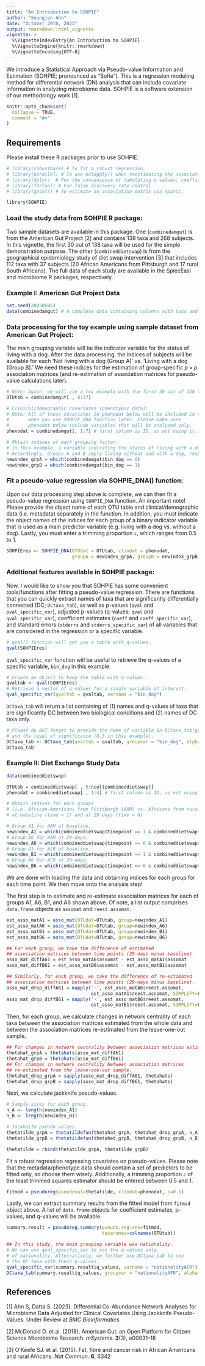 ```yaml
---
title: "An Introduction to SOHPIE"
author: "Seungjun Ahn"
date: "October 20th, 2023"
output: rmarkdown::html_vignette
vignette: >
  %\VignetteIndexEntry{An Introduction to SOHPIE}
  %\VignetteEngine{knitr::rmarkdown}
  %\VignetteEncoding{UTF-8}
---
```


We introduce a Statistical Approach via Pseudo-value Information and Estimation (SOHPIE; pronounced as "Sofie"). This is a regression modeling method for differential network (DN) analysis that can include covariate information in analyzing microbiome data. SOHPIE is a software extension of our methodology work [1].

```r
knitr::opts_chunk$set(
  collapse = TRUE,
  comment = "#>"
)
```


## Requirements
Please install these R packages prior to use SOHPIE.
```r
# library(robustbase) # To fit a robust regression.
# library(parallel) # To use mclapply() when reestimating the association matrix.
# library(dplyr)  # For the convenience of tabulating p-values, coefficients, and q-values.
# library(fdrtool) # For false discovery rate control.
# library(gtools) # To estimate an association matrix via SparCC.
```


```r
library(SOHPIE)
```

### Load the study data from SOHPIE R package:
Two sample datasets are available in this package. One (`combinedamgut`) is from the American Gut Project [2] and contains 138 taxa and 268 subjects. In this vignette, the first 30 out of 138 taxa will be used for the simple demonstration purpose. The other (`combineddietswap`) is from the geographical epidemiology study of diet swap intervention [3] that includes 112 taxa with 37 subjects (20 African Americans from Pittsburgh and 17 rural South Africans). The full data of each study are available in the SpiecEasi and microbiome R packages, respectively.

### Example I: American Gut Project Data
```r
set.seed(20050505)
data(combinedamgut) # A complete data containing columns with taxa and clinical covariates.
```


### Data processing for the toy example using sample dataset from American Gut Project:
The main grouping variable will be the indicator variable for the status of living with a dog. After the data processing, the indices of subjects will be available for each 'Not living with a dog (Group A)' vs. 'Living with a dog (Group B).' We need these indices for the estimation of group-specific $p \times p$ association matrices (and re-estimation of association matrices for pseudo-value calculations later).
```r
# Note: Again, we will use a toy example with the first 30 out of 138 taxa.
OTUtab = combinedamgut[ , 8:37]

# Clinical/demographic covariates (phenotypic data):
# Note: All of these covariates in phenodat below will be included in the regression 
#       when you use SOHPIE_DNA function later. Please make sure 
#       phenodat below include variables that will be analyzed only.
phenodat = combinedamgut[, 1:7] # first column is ID, so not using it.
```

```r
# Obtain indices of each grouping factor.
# In this example, a variable indicating the status of living with a dog was chosen (i.e. bin_dog).
# Accordingly, Groups A and B imply living without and with a dog, respectively.
newindex_grpA = which(combinedamgut$bin_dog == 0)
newindex_grpB = which(combinedamgut$bin_dog == 1)
```


### Fit a pseudo-value regression via SOHPIE_DNA() function:
Upon our data processing step above is complete, we can then fit a pseudo-value regression using `SOHPIE_DNA` function. An important note! Please provide the object name of each OTU table and clinical/demographic data (i.e. metadata) separately in the function. In addition, you must indicate the object names of the indices for each group of a binary indicator variable that is used as a main predictor variable (e.g. living with a dog vs. without a dog). Lastly, you must enter a trimming proportion `c`, which ranges from 0.5 to 1. 
```r
SOHPIEres <- SOHPIE_DNA(OTUdat = OTUtab, clindat = phenodat, 
                        groupA = newindex_grpA, groupB = newindex_grpB, c = 0.5)
```

### Additional features available in SOHPIE package:
Now, I would like to show you that SOHPIE has some convenient tools/functions after fitting a pseudo-value regression. There are functions that you can quickly extract names of taxa that are significantly differentially connected (DC; `DCtaxa_tab`), as well as p-values (`pval` and `pval_specific_var`), adjusted p-values (q-values; `qval` and `qval_specific_var`), coefficient estimates (`coeff` and `coeff_specific_var`), and standard errors (`stderrs` and `stderrs_specific_var`) of all variables that are considered in the regression or a specific variable.
```r
# qval() function will get you a table with q-values.
qval(SOHPIEres)
```
`qval_specific_var` function will be useful to retrieve the q-values of a specific variable, `bin_dog` in this example.  

```r
# Create an object to keep the table with q-values.
qvaltab <- qval(SOHPIEres)
# Retrieve a vector of q-values for a single variable of interest.
qval_specific_var(qvaltab = qvaltab, varname = "bin_dog")
```

`DCtaxa_tab` will return a list containing of (1) names and q-values of taxa that are significantly DC between two biological conditions and (2) names of DC taxa only. 
```r
# Please do NOT forget to provide the name of variable in DCtaxa_tab(groupvar = )
# and the level of significance (0.3 in this example).
DCtaxa_tab <- DCtaxa_tab(qvaltab = qvaltab, groupvar = "bin_dog", alpha = 0.3)
DCtaxa_tab
```


### Example II: Diet Exchange Study Data

```r
data(combineddietswap)

OTUtab = combineddietswap[ , 5:ncol(combineddietswap)]
phenodat = combineddietswap[ , 1:4] # first column is ID, so not using it.

```


```r
# Obtain indices for each groups 
# (i.e. African-Americans from Pittsburgh (AAM) vs. Africans from rural South Africa (AFR))
# at baseline (time = 1) and at 29-days (time = 6)

# Group A1 for AAM at baseline.
newindex_A1 = which(combineddietswap$timepoint == 1 & combineddietswap$nationality == "AAM")
# Group A6 for AAM at 29-days.
newindex_A6 = which(combineddietswap$timepoint == 6 & combineddietswap$nationality == "AAM")
# Group B1 for AFR at baseline.
newindex_B1 = which(combineddietswap$timepoint == 1 & combineddietswap$nationality == "AFR")
# Group A6 for AFR at 29-days.
newindex_B6 = which(combineddietswap$timepoint == 6 & combineddietswap$nationality == "AFR")
```

We are done with loading the data and obtaining indices 
for each group for each time point. We then move onto the analysis step!

The first step is to estimate and re-estimate association matrices for each of groups A1, A6, B1, and A6 shown above. Of note, a list output comprises `data.frame` objects as `assomat` and `reest.assomat`.
```r
est_asso_matA1 = asso_mat(OTUdat=OTUtab, group=newindex_A1)
est_asso_matA6 = asso_mat(OTUdat=OTUtab, group=newindex_A6)
est_asso_matB1 = asso_mat(OTUdat=OTUtab, group=newindex_B1)
est_asso_matB6 = asso_mat(OTUdat=OTUtab, group=newindex_B6)

## For each group, we take the difference of estimated 
## association matrices between time points (29-days minus baseline).
asso_mat_diffA61 = est_asso_matA6$assomat - est_asso_matA1$assomat
asso_mat_diffB61 = est_asso_matB6$assomat - est_asso_matB1$assomat

## Similarly, for each group, we take the difference of re-estimated 
## association matrices between time points (29-days minus baseline).
asso_mat_drop_diffA61 = mapply('-', est_asso_matA6$reest.assomat,
                               est_asso_matA1$reest.assomat, SIMPLIFY=FALSE)
asso_mat_drop_diffB61 = mapply('-', est_asso_matB6$reest.assomat,
                               est_asso_matB1$reest.assomat, SIMPLIFY=FALSE)
```

Then, for each group, we calculate changes in network centrality of each taxa between the association matrices estimated from the whole data and between the association matrices re-estimated from the leave-one-out sample.
```r
## For changes in network centrality between association matrices estimated from the whole data.
thetahat_grpA = thetahats(asso_mat_diffA61)
thetahat_grpB = thetahats(asso_mat_diffB61)
## For changes in network centrality between association matrices 
## re-estimated from the leave-one-out sample.
thetahat_drop_grpA = sapply(asso_mat_drop_diffA61, thetahats)
thetahat_drop_grpB = sapply(asso_mat_drop_diffB61, thetahats)
```

Next, we calculate jackknife pseudo-values.
```r
# Sample sizes for each group.
n_A <- length(newindex_A1) 
n_B <- length(newindex_B1)

# Jackknife pseudo-values.
thetatilde_grpA = thetatildefun(thetahat_grpA, thetahat_drop_grpA, n_A)
thetatilde_grpB = thetatildefun(thetahat_grpB, thetahat_drop_grpB, n_B)

thetatilde = rbind(thetatilde_grpA, thetatilde_grpB)
```

Fit a robust regression regressing covariates on pseudo-values. Please note that the metadata/phenotype data should contain a set of predictors to be fitted only, so choose them wisely. Additionally, a trimming proportion `c` of the least trimmed squares estimator should be entered between 0.5 and 1.
```r
fitmod = pseudoreg(pseudoval=thetatilde, clindat=phenodat, c=0.5)
```

Lastly, we can extract summary results from the fitted model from `fitmod` object above. A list of `data.frame` objects for coefficient estimates, p-values, and q-values will be available.

```r
summary.result = pseudoreg.summary(pseudo.reg.res=fitmod, 
                                   taxanames=colnames(OTUtab))

## In this study, the main grouping variable was nationality. 
# We can use qval_specific_var to see the q-values only.
# of nationality. Alternatively, we further use DCtaxa_tab to see
# the DC taxa with their p-values.
qval_specific_var(summary.result$q_values, varname = "nationalityAFR")
DCtaxa_tab(summary.result$q_values, groupvar = "nationalityAFR", alpha=0.05)

```
\newpage
## References
[1] Ahn S, Datta S. (2023). Differential Co-Abundance Network Analyses for Microbiome Data Adjusted for Clinical Covariates Using Jackknife Pseudo-Values. Under Review at $\textit{BMC Bioinformatics}$.

[2] McDonald D. et al. (2018). American Gut: an Open Platform for Citizen Science Microbiome Research. $\textit{mSystems}$. **3**(3), e00031–18

[3] O'Keefe SJ. et al. (2015). Fat, fibre and cancer risk in African Americans and rural Africans. $\textit{Nat Commun}$. **6**, 6342
